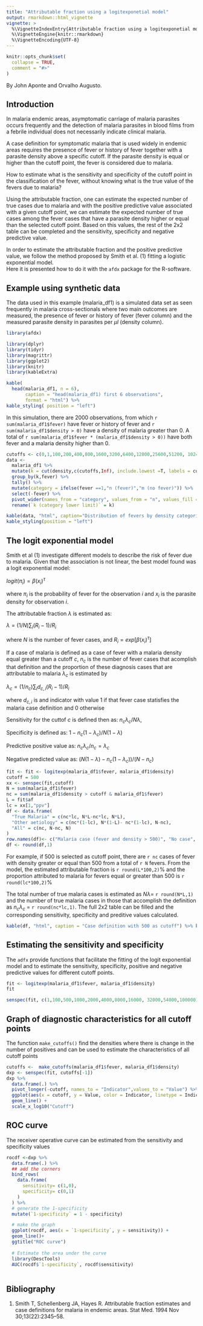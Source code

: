 ```yaml
---
title: "Attributable fraction using a logitexponetial model"
output: rmarkdown::html_vignette
vignette: >
  %\VignetteIndexEntry{Attributable fraction using a logitexponetial model}
  %\VignetteEngine{knitr::rmarkdown}
  %\VignetteEncoding{UTF-8}
---
```


```r
knitr::opts_chunk$set(
  collapse = TRUE,
  comment = "#>"
)
```
By John Aponte and Orvalho Augusto.

## Introduction

In malaria endemic areas, asymptomatic carriage of malaria parasites occurs
frequently and the detection of malaria parasites in blood films from a febrile 
individual does not necessarily indicate clinical malaria. 

A case definition for symptomatic malaria that is used widely in endemic areas 
requires the presence of fever or history of fever together with a parasite density above a 
specific cutoff. If the parasite density is equal or higher than the cutoff point, 
the fever is considered due to malaria.

How to estimate what is the sensitivity and specificity of the cutoff point in
the classification of the fever, without knowing what is the true value of the fevers due to 
malaria?

Using the attributable fraction, one can estimate the expected
number of true cases due to malaria and with the positive predictive value associated
with a given cutoff point, we can estimate the expected number of true cases among
the fever cases that have a parasite density higher or equal than the selected cutoff
point. Based on this values, the rest of the 2x2 table can be completed and the
sensitivity, specificity and negative predictive value.

In order to estimate the attributable fraction and the positive predictive value,
we follow the method proposed by Smith et al. (1) fitting a logistic exponential model.  
Here it is presented how to do it with the `afdx` package for the R-software.


## Example using synthetic data

The data used in this example (malaria_df1) is a simulated data set as seen frequently in malaria cross-sectionals 
where two main outcomes are measured, the presence of fever or history of fever
(fever column) and the measured parasite density in parasites per $\mu l$ (density column).

```r
library(afdx)
```

```r
library(dplyr)
library(tidyr)
library(magrittr)
library(ggplot2)
library(knitr)
library(kableExtra)

kable(
  head(malaria_df1, n = 6),
       caption = "head(malaria_df1) first 6 observations", 
       format = "html") %>%
kable_styling( position = "left")
```

In this simulation, there are 2000 observations, from which `r sum(malaria_df1$fever)`
have fever or history of fever and `r sum(malaria_df1$density > 0)` have a 
density of malaria greater than 0. A total of  `r sum(malaria_df1$fever * (malaria_df1$density > 0))`
have both fever and a malaria density higher than 0.

```r

cutoffs <- c(0,1,100,200,400,800,1600,3200,6400,12800,25600,51200, 102400, 204800)
data <- 
  malaria_df1 %>%
  mutate(k = cut(density,c(cutoffs,Inf), include.lowest =T, labels = cutoffs)) %>%
  group_by(k,fever) %>%
  tally() %>%
  mutate(category = ifelse(fever ==1,"n (fever)","m (no fever)")) %>%
  select(-fever) %>%
  pivot_wider(names_from = "category", values_from = "n", values_fill = list(n = 0)) %>%
  rename(`k (category lower limit)` = k)

kable(data, "html", caption="Distribution of fevers by density categories") %>%
kable_styling(position = "left")  
```


## The logit exponential model

Smith et al (1) investigate different models to describe the risk of fever due 
to malaria. Given that the association is not linear, the best model found was a
logit exponential model:

$logit(\pi_i) = \beta(x_i)^\tau$

where $\pi_i$ is the probability of fever for the observation $i$ and $x_i$ is 
the parasite density for observation $i$. 

The attributable fraction $\lambda$ is estimated as:

$\lambda = (1/N)\sum{_i}{(R_i - 1)/R_i}$

where $N$ is the number of fever cases, and $R_i=exp[\beta(x_i)^\tau]$

If a case of malaria is defined as a case of fever with a malaria density equal
greater than a cutoff $c$, $n_c$ is the number of fever cases that acomplish that
definition and the proportion of these diagnosis cases that are attributable to
malaria $\lambda_c$ is estimated by

$\lambda_c = (1/n_c)\sum{_i}d_{c,i}(R_i-1)/R_i$

where $d_{c,i}$ is and indicator with value 1 if that fever case statisfies the
malaria case definition and 0 otherwise

Sensitivity for the cuttof $c$ is defined then as: $n_c\lambda_c / N\lambda$,

Specificity is defined as: $1-n_c(1-\lambda_c)/N(1-\lambda)$

Predictive positive value as: $n_c\lambda_c/n_c = \lambda_c$

Negative predicted value as: $(N(1-\lambda) - n_c(1-\lambda_c))/(N-n_c)$

```r
fit <- fit <- logitexp(malaria_df1$fever, malaria_df1$density)
cutoff = 500
xx <- senspec(fit,cutoff)
N = sum(malaria_df1$fever)
nc = sum(malaria_df1$density > cutoff & malaria_df1$fever)
L = fit$af
lc = xx[1,"ppv"]
df <- data.frame(
  "True Malaria" = c(nc*lc, N*L-nc*lc, N*L),
  "Other aetiology" = c(nc*(1-lc), N*(1-L)- nc*(1-lc), N-nc),
  "All" = c(nc, N-nc, N)
)
row.names(df)<- c("Malaria case (fever and density > 500)", "No case", "Total")
df <- round(df,1)

```

For example, if 500 is selected as cutoff point, there are `r nc` cases of fever 
with density greater or equal than 500 from a total of `r N` fevers. From the model,
the estimated attributable fraction is `r round(L*100,2)`% and the proportion
attributed to malaria for fevers equal or greater than 500 is `r round(lc*100,2)`%

The total number of true malaria cases is estimated as $N\lambda=$ `r round(N*L,1)` and
the number of true malaria cases in those that accomplish the definition as $n_c\lambda_c$ = `r round(nc*lc,1)`.
The full 2x2 table can be filled and the corresponding sensitivity, specificity and preditive values calculated.


```r
kable(df, "html", caption = "Case definition with 500 as cutoff") %>% kable_styling(position = "left")
```

## Estimating the sensitivity and specificity

The `adfx` provide functions that facilitate the fitting of the logit exponential
model and to estimate the sensitivity, specificity, positive and negative predictive
values for different cutoff points.

```r

fit <- logitexp(malaria_df1$fever, malaria_df1$density)
fit

senspec(fit, c(1,100,500,1000,2000,4000,8000,16000, 32000,54000,100000))
```

## Graph of diagnostic characteristics for all cutoff points

The function `make_cutoffs()` find the densities where there is change in 
the number of positives and can be used to estimate the characteristics of all
cutoff points

```r
cutoffs <-  make_cutoffs(malaria_df1$fever, malaria_df1$density)
dxp <- senspec(fit, cutoffs[-1])
dxp %>%
  data.frame(.) %>%
  pivot_longer(-cutoff, names_to = "Indicator",values_to = "Value") %>%
  ggplot(aes(x = cutoff, y = Value, color = Indicator, linetype = Indicator)) +
  geom_line() +
  scale_x_log10("Cutoff")
```

## ROC curve

The receiver operative curve can be estimated from the sensitivity and specificity
values


```r
rocdf <-dxp %>%
  data.frame(.) %>%
  ## add the corners
  bind_rows(
    data.frame(
      sensitivity= c(1,0),
      specificity= c(0,1)
    )
  ) %>%
  # generate the 1-specificity
  mutate(`1-specificity` = 1 - specificity) 

  # make the graph
  ggplot(rocdf, aes(x = `1-specificity`, y = sensitivity)) +
  geom_line()+
  ggtitle("ROC curve")
  
  # Estimate the area under the curve
  library(DescTools)
  AUC(rocdf$`1-specificity`, rocdf$sensitivity)
  
```



## Bibliography
1. Smith T, Schellenberg JA, Hayes R. Attributable fraction estimates and case definitions for malaria in endemic areas. Stat Med. 1994 Nov 30;13(22):2345–58. 
